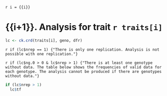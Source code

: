 `r i = {{i}}`

# {{i+1}}. Analysis for trait `r traits[i]`

```r
lc <- ck.crd(traits[i], geno, dfr)
```

`r if (lc$nrep == 1) {"There is only one replication. Analysis is not possible with one replication."}`

`r if (lc$ng.0 > 0 & lc$nrep > 1) {"There is at least one genotype without data. The table below shows the frequencies of valid data for each genotype. The analysis cannot be produced if there are genotypes without data."}`

```r
if (lc$nrep > 1)
  lc$tf
```
